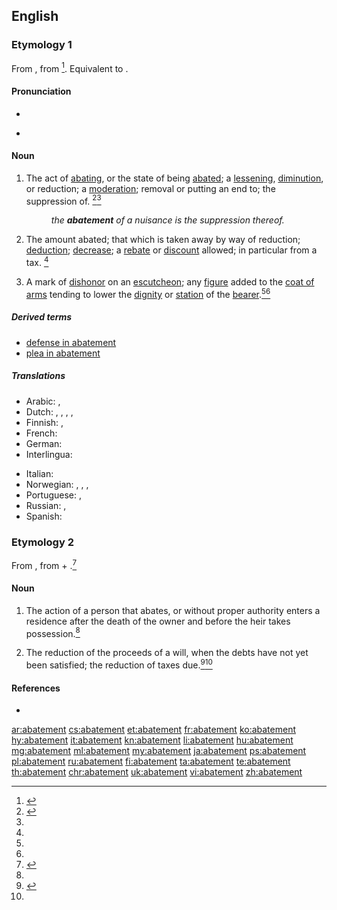 {{wikisource1911Enc|Abatement}}
==English==
{{wikipedia}}

===Etymology 1===
From {{etyl|frm|en}} {{term|abatement|lang=frm}}, from {{etyl|fro|en}} {{term|abatre|lang=fro}}<ref name=CH>{{R:CDOE|page=2}}</ref>. Equivalent to {{suffix|abate|ment|t1=to beat down|t2=the result of|lang=en}}.

====Pronunciation====
* {{audio|en-us-abatement.ogg|Audio (US)|lang=en}}
* {{a|US}} {{IPA|/əˈbeɪt.mənt/|lang=en}}

====Noun====
{{en-noun}}

# The act of [[abating]], or the state of being [[abate]]d; a [[lessening]], [[diminution]], or reduction; a [[moderation]]; removal or putting an end to; the suppression of. {{defdate|First attested from 1340 to 1470.}}<ref name=SOED>{{R:SOED5|page=2}}</ref><ref name=CH/>
#: ''the '''abatement''' of a nuisance is the suppression thereof.''
# The amount abated; that which is taken away by way of reduction; [[deduction]]; [[decrease]]; a [[rebate]] or [[discount]] allowed; in particular from a tax. {{defdate|Late 15<sup>th</sup> century.}}<ref name=SOED/>
# {{context|heraldry|lang=en}} A mark of [[dishonor]] on an [[escutcheon]]; any [[figure]] added to the [[coat of arms]] tending to lower the [[dignity]] or [[station]] of the [[bearer]].<ref name =WI3/>{{defdate|Early 17<sup>th</sup> century.}}<ref name=SOED/>

=====Derived terms=====
* [[defense in abatement]]
* [[plea in abatement]]

=====Translations=====
{{trans-top|the act of abating or the state of being abated}}
* Arabic: {{t|ar|تقليل|m|tr=taqlil|sc=Arab}}, {{t|ar|إنقاص|m|tr=ʔinqāṣ|sc=Arab}}
* Dutch: {{t+|nl|afname}}, {{t+|nl|afslag}}, {{t|nl|inkrimping}}, {{t+|nl|korting}}, {{t+|nl|vermindering}}
* Finnish: {{t+|fi|vähennys}}, {{t|fi|lievennys}}
* French: {{t+|fr|réduction|f}}
* German: {{t+|de|Abnahme|f}}
* Interlingua: {{t|ia|diminution}}
{{trans-mid}}
* Italian: {{t+|it|riduzione}}
* Norwegian: {{t|no|minking}}, {{t+|no|reduksjon}}, {{t|no|det å avta}}, {{t|no|bekjempelse}}
* Portuguese: {{t+|pt|abatimento}}, {{t|pt|extenuação}}
* Russian: {{t+|ru|снижение|n|tr=snižénije|sc=Cyrl}}, {{t+|ru|уменьшение|n|tr=umenʹšénije|sc=Cyrl}}
* Spanish: {{t+|es|disminución|f}}
{{trans-bottom}}

===Etymology 2===
From {{etyl|enm|en}}, from {{etyl|xno|en}} {{term|abatre||to abate|lang=fro}} + {{term|-ment|lang=fro}}.<ref name = WI3>{{R:MW3 1976}}</ref>

====Noun====
{{en-noun}}

# {{context|legal|lang=en}} The action of a person that abates, or without proper authority enters a residence after the death of the owner and before the heir takes possession.<ref name=WI3/>
# {{context|legal|lang=en}} The reduction of the proceeds of a will, when the debts have not yet been satisfied; the reduction of taxes due.<ref>{{R:RHCD|page=1}}</ref>{{defdate|First attested around 1150 to 1350.}}<ref name=SOED/>

====References====
<references/>
* {{R:Heraldry 1862}}

[[ar:abatement]]
[[cs:abatement]]
[[et:abatement]]
[[fr:abatement]]
[[ko:abatement]]
[[hy:abatement]]
[[it:abatement]]
[[kn:abatement]]
[[li:abatement]]
[[hu:abatement]]
[[mg:abatement]]
[[ml:abatement]]
[[my:abatement]]
[[ja:abatement]]
[[ps:abatement]]
[[pl:abatement]]
[[ru:abatement]]
[[fi:abatement]]
[[ta:abatement]]
[[te:abatement]]
[[th:abatement]]
[[chr:abatement]]
[[uk:abatement]]
[[vi:abatement]]
[[zh:abatement]]